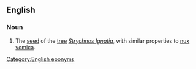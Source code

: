 ==English==

===Noun===
{{en-noun|head=[[St]] [[Ignatius]][['s|’]] [[bean]]}}

# {{botany}} The [[seed]] of the [[tree]] ''[[Strychnos Ignatia]]'', with similar properties to [[nux vomica]].

[[Category:English eponyms]]